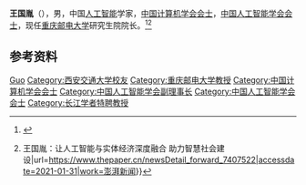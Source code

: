 '''王国胤'''（{{bd|1970年|}}），男，中国[[人工智能|人工智能]]学家，[[中国计算机学会会士|中国计算机学会会士]]，[[中国人工智能学会会士|中国人工智能学会会士]]，现任[[重庆邮电大学|重庆邮电大学]]研究生院院长。<ref>{{Cite web|title=王国胤——智能信息系统研究专家|url=http://www.zgkjcx.com/Article/ShowArticle.asp?ArticleID=18411|accessdate=2021-01-31|work=中国科技创新网|archive-date=2021-01-23|archive-url=https://web.archive.org/web/20210123205919/http://zgkjcx.com/Article/ShowArticle.asp?ArticleID=18411|dead-url=no}}</ref><ref>{{Cite web|title=重庆优秀科学家风采展{{!}}王国胤：让人工智能与实体经济深度融合 助力智慧社会建设|url=https://www.thepaper.cn/newsDetail_forward_7407522|accessdate=2021-01-31|work=澎湃新闻}}</ref>

== 参考资料 ==
{{reflist}}

{{中国计算机学会会士}}
{{中国人工智能学会会士}}
{{2013、2014年度“长江学者奖励计划”特聘教授}}
{{Navboxes
| title  = 王国胤在[[中国人工智能学会|中国人工智能学会]]的职务
| list1  =
{{中国人工智能学会第七届理事会}}
{{中国人工智能学会第八届理事会}}
}}

{{Authority control}}
{{DEFAULTSORT:Wang王}}
[[Category:王姓|Guo]]
[[Category:西安交通大学校友|Category:西安交通大学校友]]
[[Category:重庆邮电大学教授|Category:重庆邮电大学教授]]
[[Category:中国计算机学会会士|Category:中国计算机学会会士]]
[[Category:中国人工智能学会副理事长|Category:中国人工智能学会副理事长]]
[[Category:中国人工智能学会会士|Category:中国人工智能学会会士]]
[[Category:长江学者特聘教授|Category:长江学者特聘教授]]

{{中国人物小作品}}